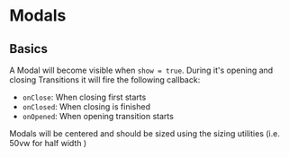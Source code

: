 
<Meta title="Modal" component={Modal} argTypes={stories.argTypes}/>

# Modals

<Description of={Modal} />

## Basics
A Modal will become visible when `show = true`. During it's opening and closing Transitions it will fire the following callback:

- `onClose`: When closing first starts
- `onClosed`: When closing is finished
- `onOpened`: When opening transition starts

Modals will be centered and should be sized using the sizing utilities (i.e. 50vw for half width )

<Canvas>
    <Story story={stories.AllProps} name="All Props" />
</Canvas>

<ArgsTable story="All Props" />



